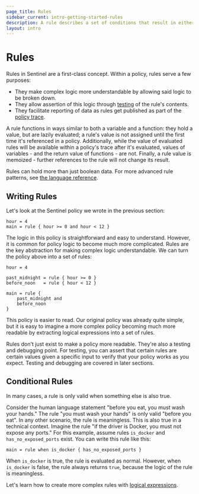 ```yaml
---
page_title: Rules
sidebar_current: intro-getting-started-rules
description: A rule describes a set of conditions that result in either true or false.
layout: intro
---
```


# Rules

Rules in Sentinel are a first-class concept. Within a policy, rules serve a few
purposes:

- They make complex logic more understandable by allowing said logic to be
  broken down.
- They allow assertion of this logic through
  [testing](/sentinel/intro/getting-started/testing) of the rule's contents.
- They facilitate reporting of data as rules get published as part of the [policy
  trace](/sentinel/writing/tracing).

A rule functions in ways similar to both a variable and a function: they hold a
value, but are lazily evaluated; a rule's value is not assigned until the first
time it's referenced in a policy. Additionally, while the value of evaluated
rules will be available within a policy's trace after it's evaluated, values of
variables - and the return value of functions - are not. Finally, a rule value
is memoized - further references to the rule will not change its result.

Rules can hold more than just boolean data. For more advanced rule patterns, see
[the language reference](/sentinel/language/rules).

## Writing Rules

Let's look at the Sentinel policy we wrote in the previous section:

```sentinel playground
hour = 4
main = rule { hour >= 0 and hour < 12 }
```

The logic in this policy is straightforward and easy to understand. However,
it is common for policy logic to become much more complicated. Rules are the
key abstraction for making complex logic understandable. We can turn the
policy above into a set of rules:

```sentinel playground
hour = 4

past_midnight = rule { hour >= 0 }
before_noon   = rule { hour < 12 }

main = rule {
	past_midnight and
	before_noon
}
```

This policy is easier to read. Our original policy was already quite
simple, but it is easy to imagine a more complex policy becoming much
more readable by extracting logical expressions into a set of rules.

Rules don't just exist to make a policy more readable. They're also a
testing and debugging point. For testing, you can assert that certain rules
are certain values given a specific input to verify that your policy works
as you expect. Testing and debugging are covered in later sections.

## Conditional Rules

In many cases, a rule is only valid when something else is also true.

Consider the human language statement "before you eat, you must wash your hands."
The rule "you must wash your hands" is only valid "before you eat". In any
other scenario, the rule is meaningless.
This is also true in a technical context. Imagine the rule "if the driver
is Docker, you must not expose any ports." For this example, assume
rules `is_docker` and `has_no_exposed_ports` exist. You can write this rule
like this:

```sentinel
main = rule when is_docker { has_no_exposed_ports }
```

When `is_docker` is true, the rule is evaluated as normal. However,
when `is_docker` is false, the rule always returns `true`, because the
logic of the rule is meaningless.

Let's learn how to create more complex rules with
[logical expressions](/sentinel/intro/getting-started/logic).
